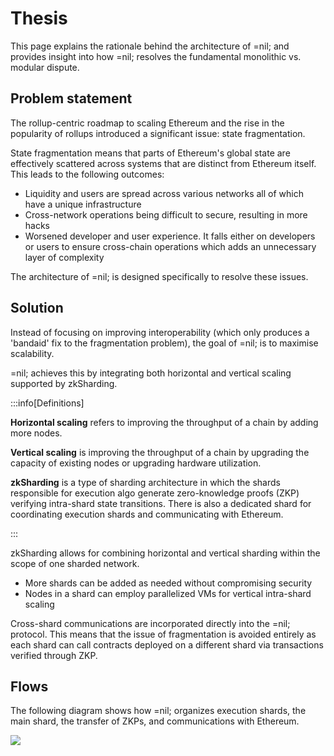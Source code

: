 
# Thesis

This page explains the rationale behind the architecture of =nil; and provides insight into how =nil; resolves the fundamental monolithic vs. modular dispute.

## Problem statement

The rollup-centric roadmap to scaling Ethereum and the rise in the popularity of rollups introduced a significant issue: state fragmentation.

State fragmentation means that parts of Ethereum's global state are effectively scattered across systems that are distinct from Ethereum itself. This leads to the following outcomes:

* Liquidity and users are spread across various networks all of which have a unique infrastructure
* Cross-network operations being difficult to secure, resulting in more hacks
* Worsened developer and user experience. It falls either on developers or users to ensure cross-chain operations which adds an unnecessary layer of complexity

The architecture of =nil; is designed specifically to resolve these issues. 

## Solution

Instead of focusing on improving interoperability (which only produces a 'bandaid' fix to the fragmentation problem), the goal of =nil; is to maximise scalability.

=nil; achieves this by integrating both horizontal and vertical scaling supported by zkSharding.

:::info[Definitions]

**Horizontal scaling** refers to improving the throughput of a chain by adding more nodes. 

**Vertical scaling** is improving the throughput of a chain by upgrading the capacity of existing nodes or upgrading hardware utilization.

**zkSharding** is a type of sharding architecture in which the shards responsible for execution algo generate zero-knowledge proofs (ZKP) verifying intra-shard state transitions. There is also a dedicated shard for coordinating execution shards and communicating with Ethereum.

:::

zkSharding allows for combining horizontal and vertical sharding within the scope of one sharded network.

* More shards can be added as needed without compromising security
* Nodes in a shard can employ parallelized VMs for vertical intra-shard scaling

Cross-shard communications are incorporated directly into the =nil; protocol. This means that the issue of fragmentation is avoided entirely as each shard can call contracts deployed on a different shard via transactions verified through ZKP.

## Flows

The following diagram shows how =nil; organizes execution shards, the main shard, the transfer of ZKPs, and communications with Ethereum.

<img src={Flows}/ >